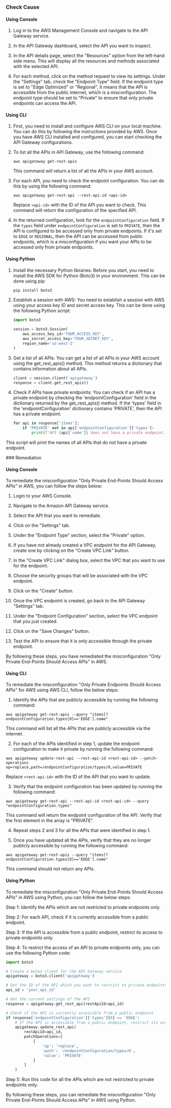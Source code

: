

<Tabs><Tab title='Cause'>
### Check Cause

#### Using Console

1. Log in to the AWS Management Console and navigate to the API Gateway service.

2. In the API Gateway dashboard, select the API you want to inspect.

3. In the API details page, select the "Resources" option from the left-hand side menu. This will display all the resources and methods associated with the selected API.

4. For each method, click on the method request to view its settings. Under the "Settings" tab, check the "Endpoint Type" field. If the endpoint type is set to "Edge Optimized" or "Regional", it means that the API is accessible from the public internet, which is a misconfiguration. The endpoint type should be set to "Private" to ensure that only private endpoints can access the API.

#### Using CLI

1. First, you need to install and configure AWS CLI on your local machine. You can do this by following the instructions provided by AWS. Once you have AWS CLI installed and configured, you can start checking the API Gateway configurations.

2. To list all the APIs in API Gateway, use the following command:
   ```
   aws apigateway get-rest-apis
   ```
   This command will return a list of all the APIs in your AWS account.

3. For each API, you need to check the endpoint configuration. You can do this by using the following command:
   ```
   aws apigateway get-rest-api --rest-api-id <api-id>
   ```
   Replace `<api-id>` with the ID of the API you want to check. This command will return the configuration of the specified API.

4. In the returned configuration, look for the `endpointConfiguration` field. If the `types` field under `endpointConfiguration` is set to `PRIVATE`, then the API is configured to be accessed only from private endpoints. If it's set to `EDGE` or `REGIONAL`, then the API can be accessed from public endpoints, which is a misconfiguration if you want your APIs to be accessed only from private endpoints.

#### Using Python

1. Install the necessary Python libraries: Before you start, you need to install the AWS SDK for Python (Boto3) in your environment. This can be done using pip:

   ```python
   pip install boto3
   ```

2. Establish a session with AWS: You need to establish a session with AWS using your access key ID and secret access key. This can be done using the following Python script:

   ```python
   import boto3

   session = boto3.Session(
       aws_access_key_id='YOUR_ACCESS_KEY',
       aws_secret_access_key='YOUR_SECRET_KEY',
       region_name='us-west-2'
   )
   ```

3. Get a list of all APIs: You can get a list of all APIs in your AWS account using the get_rest_apis() method. This method returns a dictionary that contains information about all APIs.

   ```python
   client = session.client('apigateway')
   response = client.get_rest_apis()
   ```

4. Check if APIs have private endpoints: You can check if an API has a private endpoint by checking the 'endpointConfiguration' field in the dictionary returned by the get_rest_apis() method. If the 'types' field in the 'endpointConfiguration' dictionary contains 'PRIVATE', then the API has a private endpoint.

   ```python
   for api in response['items']:
       if 'PRIVATE' not in api['endpointConfiguration']['types']:
           print(f"API {api['name']} does not have a private endpoint.")
   ```
   
This script will print the names of all APIs that do not have a private endpoint.

</Tab>

<Tab title='Remediation'>
### Remediation

#### Using Console

To remediate the misconfiguration "Only Private End-Points Should Access APIs" in AWS, you can follow the steps below:

1. Login to your AWS Console.

2. Navigate to the Amazon API Gateway service.

3. Select the API that you want to remediate.

4. Click on the "Settings" tab.

5. Under the "Endpoint Type" section, select the "Private" option.

6. If you have not already created a VPC endpoint for the API Gateway, create one by clicking on the "Create VPC Link" button.

7. In the "Create VPC Link" dialog box, select the VPC that you want to use for the endpoint.

8. Choose the security groups that will be associated with the VPC endpoint.

9. Click on the "Create" button.

10. Once the VPC endpoint is created, go back to the API Gateway "Settings" tab.

11. Under the "Endpoint Configuration" section, select the VPC endpoint that you just created.

12. Click on the "Save Changes" button.

13. Test the API to ensure that it is only accessible through the private endpoint.

By following these steps, you have remediated the misconfiguration "Only Private End-Points Should Access APIs" in AWS.

#### Using CLI

To remediate the misconfiguration "Only Private Endpoints Should Access APIs" for AWS using AWS CLI, follow the below steps:

1. Identify the APIs that are publicly accessible by running the following command:

```
aws apigateway get-rest-apis --query "items[?endpointConfiguration.types[0]=='EDGE'].name"
```

This command will list all the APIs that are publicly accessible via the internet.

2. For each of the APIs identified in step 1, update the endpoint configuration to make it private by running the following command:

```
aws apigateway update-rest-api --rest-api-id <rest-api-id> --patch-operations op=replace,path=/endpointConfiguration/types/0,value=PRIVATE
```

Replace `<rest-api-id>` with the ID of the API that you want to update.

3. Verify that the endpoint configuration has been updated by running the following command:

```
aws apigateway get-rest-api --rest-api-id <rest-api-id> --query "endpointConfiguration.types"
```

This command will return the endpoint configuration of the API. Verify that the first element in the array is "PRIVATE".

4. Repeat steps 2 and 3 for all the APIs that were identified in step 1.

5. Once you have updated all the APIs, verify that they are no longer publicly accessible by running the following command:

```
aws apigateway get-rest-apis --query "items[?endpointConfiguration.types[0]=='EDGE'].name"
```

This command should not return any APIs.

#### Using Python

To remediate the misconfiguration "Only Private End-Points Should Access APIs" in AWS using Python, you can follow the below steps:

Step 1: Identify the APIs which are not restricted to private endpoints only.

Step 2: For each API, check if it is currently accessible from a public endpoint.

Step 3: If the API is accessible from a public endpoint, restrict its access to private endpoints only.

Step 4: To restrict the access of an API to private endpoints only, you can use the following Python code:

```python
import boto3

# Create a boto3 client for the API Gateway service
apigateway = boto3.client('apigateway')

# Get the ID of the API which you want to restrict to private endpoints only
api_id = 'your_api_id'

# Get the current settings of the API
response = apigateway.get_rest_api(restApiId=api_id)

# Check if the API is currently accessible from a public endpoint
if response['endpointConfiguration']['types'][0] == 'EDGE':
    # If the API is accessible from a public endpoint, restrict its access to private endpoints only
    apigateway.update_rest_api(
        restApiId=api_id,
        patchOperations=[
            {
                'op': 'replace',
                'path': '/endpointConfiguration/types/0',
                'value': 'PRIVATE'
            }
        ]
    )
```

Step 5: Run this code for all the APIs which are not restricted to private endpoints only.

By following these steps, you can remediate the misconfiguration "Only Private End-Points Should Access APIs" in AWS using Python.


</Tab>
</Tabs>
